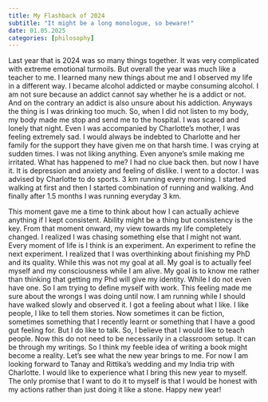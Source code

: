 ```yaml
---
title: My Flashback of 2024
subtitle: "It might be a long monologue, so beware!"
date: 01.05.2025
categories: [philosophy]
---
```


Last year that is 2024 was so many things together. It was very complicated with extreme emotional turmoils. But overall the year was much like a teacher to me. I learned many new things about me and I observed my life in a different way. I became alcohol addicted or maybe consuming alcohol. I am not sure because an addict cannot say whether he is a addict or not. And on the contrary an addict is also unsure about his addiction. Anyways the thing is I was drinking too much. So, when I did not listen to my body, my body made me stop and send me to the hospital. I was scared and lonely that night. Even I was accompanied by Charlotte's mother, I was feeling extremely sad. I would always be indebted to Charlotte and her family for the support they have given me on that harsh time. I was crying at sudden times. I was not liking anything. Even anyone's smile making me irritated. What has happened to me? I had no clue back then. but now I have it. It is depression and anxiety and feeling of dislike. I went to a doctor. I was advised by Charlotte to do sports. 3 km running every morning. I started walking at first and then I started combination of running and walking. And finally after 1.5 months I was running everyday 3 km.

This moment gave me a time to think about how I can actually achieve anything if I kept consistent. Ability might be a thing but consistency is the key. From that moment onward, my view towards my life completely changed. I realized I was chasing something else that I might not want. Every moment of life is I think is an experiment. An experiment to refine the next experiment. I realized that I was overthinking about finishing my PhD and its quality. While this was not my goal at all. My goal is to actually feel myself and my consciousness while I am alive. My goal is to know me rather than thinking that getting my Phd will give my identity. While I do not even have one. So I am trying to define myself with work. This feeling made me sure about the wrongs I was doing until now. I am running while I should have walked slowly and observed it. I got a feeling about what I like. I like people, I like to tell them stories. Now sometimes it can be fiction, sometimes something that I recently learnt or something that I have a good gut feeling for. But I do like to talk. So, I believe that I would like to teach people. Now this do not need to be necessarily in a classroom setup. It can be through my writings. So I think my feeble idea of writing a book might become a reality. Let's see what the new year brings to me. For now I am looking forward to Tanay and Rittika's wedding and my India trip with Charlotte. I would like to experience what I bring this new year to myself. The only promise that I want to do it to myself is that I would be honest with my actions rather than just doing it like a stone. Happy new year!